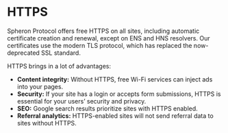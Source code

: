 # HTTPS
Spheron Protocol offers free HTTPS on all sites, including automatic certificate creation and renewal, except on ENS and HNS resolvers. 
Our certificates use the modern TLS protocol, which has replaced the now-deprecated SSL standard.

HTTPS brings in a lot of advantages:
- **Content integrity:** Without HTTPS, free Wi-Fi services can inject ads into your pages.
- **Security:** If your site has a login or accepts form submissions, HTTPS is essential for your users’ security and privacy.
- **SEO:** Google search results prioritize sites with HTTPS enabled.
- **Referral analytics:** HTTPS-enabled sites will not send referral data to sites without HTTPS.
